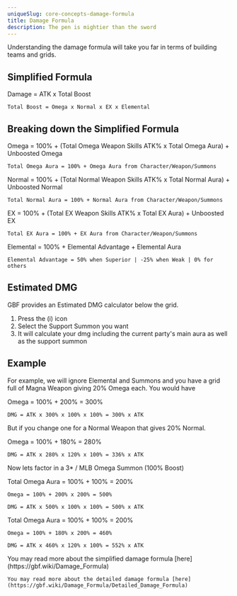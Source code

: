 ```yaml
---
uniqueSlug: core-concepts-damage-formula
title: Damage Formula
description: The pen is mightier than the sword
---
```


Understanding the damage formula will take you far in terms of building teams and grids.

## Simplified Formula

<Callout type="default">
    Damage = ATK x Total Boost

    Total Boost = Omega x Normal x EX x Elemental

</Callout>

## Breaking down the Simplified Formula

<Callout type="default">
    Omega = 100% + (Total Omega Weapon Skills ATK% x Total Omega Aura) + Unboosted Omega

    Total Omega Aura = 100% + Omega Aura from Character/Weapon/Summons

</Callout>

<Callout type="default">
    Normal = 100% + (Total Normal Weapon Skills ATK% x Total Normal Aura) + Unboosted Normal

    Total Normal Aura = 100% + Normal Aura from Character/Weapon/Summons

</Callout>

<Callout type="default">
    EX = 100% + (Total EX Weapon Skills ATK% x Total EX Aura) + Unboosted EX

    Total EX Aura = 100% + EX Aura from Character/Weapon/Summons

</Callout>

<Callout type="default">
    Elemental = 100% + Elemental Advantage + Elemental Aura

    Elemental Advantage = 50% when Superior | -25% when Weak | 0% for others

</Callout>

## Estimated DMG

GBF provides an Estimated DMG calculator below the grid.

1. Press the (i) icon
2. Select the Support Summon you want
3. It will calculate your dmg including the current party's main aura as well as the support summon

## Example

For example, we will ignore Elemental and Summons and you have a grid full of Magna Weapon giving 20% Omega each. You would have

<Callout type="default">
    Omega = 100% + 200% = 300%

    DMG = ATK x 300% x 100% x 100% = 300% x ATK

</Callout>

But if you change one for a Normal Weapon that gives 20% Normal.

<Callout type="default">
    Omega = 100% + 180% = 280%

    DMG = ATK x 280% x 120% x 100% = 336% x ATK

</Callout>

Now lets factor in a 3\* / MLB Omega Summon (100% Boost)

<Callout type="default">
    Total Omega Aura = 100% + 100% = 200%

    Omega = 100% + 200% x 200% = 500%

    DMG = ATK x 500% x 100% x 100% = 500% x ATK

</Callout>

<Callout type="default">
    Total Omega Aura = 100% + 100% = 200%

    Omega = 100% + 180% x 200% = 460%

    DMG = ATK x 460% x 120% x 100% = 552% x ATK

</Callout>

<Callout type="default">
    You may read more about the simplified damage formula [here](https://gbf.wiki/Damage_Formula)

    You may read more about the detailed damage formula [here](https://gbf.wiki/Damage_Formula/Detailed_Damage_Formula)

</Callout>

